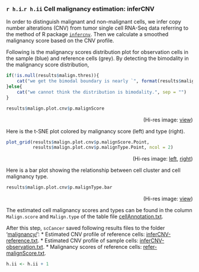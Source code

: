 
### `r h.i`.`r h.ii` Cell malignancy estimation: inferCNV

In order to distinguish malignant and non-malignant cells, we infer copy number alterations (CNV) from tumor single cell RNA-Seq data referring to the method of R package [`infercnv`](https://github.com/broadinstitute/inferCNV/wiki). Then we calculate a smoothed malignancy score based on the CNV profile. 

Following is the malignancy scores distribution plot for observation cells in the sample (blue) and reference cells (grey).
By detecting the bimodality in the malignancy score distribution, 
```r
if(!is.null(results$malign.thres)){
    cat("we get the bimodal boundary is nearly `", format(results$malign.thres, digits = 3, scientific = T), "` (red dash line).", sep = "")
}else{
    cat("we cannot think the distribution is bimodality.", sep = "")
}
```

```r
results$malign.plot.cnv$p.malignScore
```
<p align="right">(Hi-res image: <a href="./figures/malignScore.png">view</a>)</p>



Here is the t-SNE plot colored by malignancy score (left) and type (right).

```r
plot_grid(results$malign.plot.cnv$p.malignScore.Point, 
          results$malign.plot.cnv$p.malignType.Point, ncol = 2)
```
<p align='right' style='margin-top:3px'>(Hi-res image: <a href='./figures/malignType-point.png'>left</a>, <a href='./figures/malignScore-point.png'>right</a>)</p>



Here is a bar plot showing the relationship between cell cluster and cell malignancy type.

```r
results$malign.plot.cnv$p.malignType.bar
```
<p align="right">(Hi-res image: <a href="./figures/malignType-bar.png">view</a>)</p>



The estimated cell malignancy scores and types can be found in the column `Malign.score` and `Malign.type` of the table file
[cellAnnotation.txt](./cellAnnotation.txt). 


After this step, `scCancer` saved following results files to the folder '[malignancy/](./malignancy/)':
 * Estimated CNV profile of reference cells: [inferCNV-reference.txt](./malignancy/inferCNV-reference.txt).
 * Estimated CNV profile of sample cells: [inferCNV-observation.txt](./malignancy/inferCNV-observation.txt).
 * Malignancy scores of reference cells: [refer-malignScore.txt](./malignancy/refer-malignScore.txt).


```r
h.ii <- h.ii + 1
```
